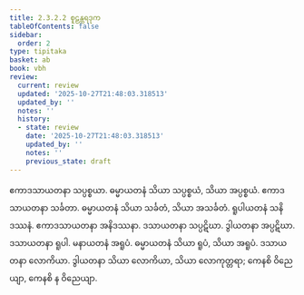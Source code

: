 ```yaml
---
title: 2.3.2.2 စူဠန္တရဒုက
tableOfContents: false
sidebar:
  order: 2
type: tipitaka
basket: ab
book: vbh
review:
  current: review
  updated: '2025-10-27T21:48:03.318513'
  updated_by: ''
  notes: ''
  history:
  - state: review
    date: '2025-10-27T21:48:03.318513'
    updated_by: ''
    notes: ''
    previous_state: draft
---
```



<ReviewStatus review={frontmatter.review} showDetails={true} />

<HypothesisAnnotation frontmatter={frontmatter} />

<DynamicBreadcrumb />

<Paragraph number="598" book="vbh">
ဧကာဒသာယတနာ သပ္ပစ္စယာ. ဓမ္မာယတနံ သိယာ သပ္ပစ္စယံ, သိယာ အပ္ပစ္စယံ. ဧကာဒသာယတနာ သင်္ခတာ. ဓမ္မာယတနံ သိယာ သင်္ခတံ, သိယာ အသင်္ခတံ. ရူပါယတနံ သနိဒဿနံ. ဧကာဒသာယတနာ အနိဒဿနာ. ဒသာယတနာ သပ္ပဋိဃာ. ဒွါယတနာ အပ္ပဋိဃာ. ဒသာယတနာ ရူပါ. မနာယတနံ အရူပံ. ဓမ္မာယတနံ သိယာ ရူပံ, သိယာ အရူပံ. ဒသာယတနာ လောကိယာ. ဒွါယတနာ သိယာ လောကိယာ, သိယာ လောကုတ္တရာ; ကေနစိ ဝိညေယျာ, ကေနစိ န ဝိညေယျာ.
</Paragraph>
